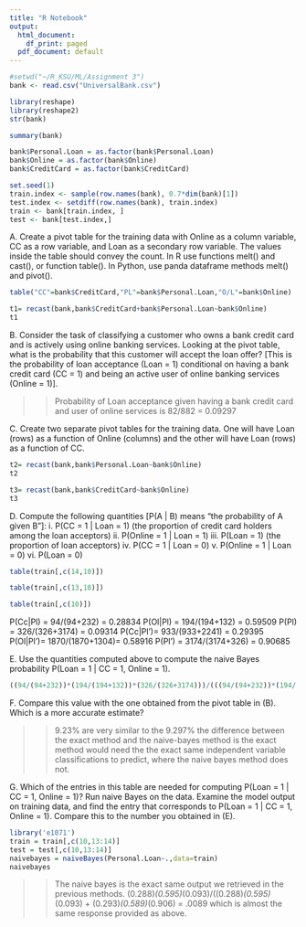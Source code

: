 ---
title: "R Notebook"
output:
  html_document:
    df_print: paged
  pdf_document: default
---
```{r}
#setwd("~/R_KSU/ML/Assignment 3")
bank <- read.csv("UniversalBank.csv")
```


```{r}
library(reshape)
library(reshape2)
str(bank)
```

```{r}
summary(bank)
```

```{r}
bank$Personal.Loan = as.factor(bank$Personal.Loan)
bank$Online = as.factor(bank$Online)
bank$CreditCard = as.factor(bank$CreditCard)
```

```{r}
set.seed(1)
train.index <- sample(row.names(bank), 0.7*dim(bank)[1])  
test.index <- setdiff(row.names(bank), train.index) 
train <- bank[train.index, ]
test <- bank[test.index,]
```


A. Create a pivot table for the training data with Online as a column variable, CC as a row variable, and Loan as a secondary row variable. 
The values inside the table should convey the count. In R use functions melt() and cast(), or function table(). In Python, use panda dataframe methods melt()
and pivot().

```{r}
table("CC"=bank$CreditCard,"PL"=bank$Personal.Loan,"O/L"=bank$Online)
```
```{r}
t1= recast(bank,bank$CreditCard+bank$Personal.Loan~bank$Online)
t1
```


B. Consider the task of classifying a customer who owns a bank credit card and is actively using online banking services. Looking at the pivot table, what is the probability that this customer will accept the loan offer? [This is the probability of loan acceptance (Loan = 1) conditional on having a bank credit card (CC = 1) and being an active user of online banking services (Online = 1)].


>> Probability of Loan acceptance given having a bank credit card and user of online services is 
                              82/882 = 0.09297


C. Create two separate pivot tables for the training data. One will have Loan (rows) as a function of Online (columns) and the other will have Loan (rows) as a function of CC.
```{r}
t2= recast(bank,bank$Personal.Loan~bank$Online)
t2
```


```{r}
t3= recast(bank,bank$CreditCard~bank$Online)
t3
```


D. Compute the following quantities [P(A | B) means “the probability of A given B”]:
  i. P(CC = 1 | Loan = 1) (the proportion of credit card holders among the        loan acceptors)
  ii. P(Online = 1 | Loan = 1)
  iii. P(Loan = 1) (the proportion of loan acceptors)
  iv. P(CC = 1 | Loan = 0)
  v. P(Online = 1 | Loan = 0)
  vi. P(Loan = 0)

```{r}
table(train[,c(14,10)])
```

```{r}
table(train[,c(13,10)])
```

```{r}
table(train[,c(10)])
```
P(Cc|Pl) = 94/(94+232)     = 0.28834
P(Ol|Pl) = 194/(194+132)   = 0.59509
P(Pl)    = 326/(326+3174)  = 0.09314
P(Cc|Pl')= 933/(933+2241)  = 0.29395
P(Ol|Pl')= 1870/(1870+1304)= 0.58916
P(Pl')   = 3174/(3174+326) = 0.90685


E. Use the quantities computed above to compute the naive Bayes probability P(Loan = 1 | CC = 1,
Online = 1).

```{r}
((94/(94+232))*(194/(194+132))*(326/(326+3174)))/(((94/(94+232))*(194/(194+132))*(326/(326+3174)))+((933/(933+2241))*(1870/(1870+1304))*3174/(3174+326)))
```



F. Compare this value with the one obtained from the pivot table in (B). Which is a more accurate
estimate?

>> 9.23% are very similar to the 9.297% the difference between the exact method and the naive-bayes method is the exact method would need the the exact same independent variable classifications to predict, where the naive bayes method does not.


G. Which of the entries in this table are needed for computing P(Loan = 1 | CC = 1, Online = 1)? Run naive Bayes on the data. 
Examine the model output on training data, and find the entry that corresponds to P(Loan = 1 | CC = 1, Online = 1). 
Compare this to the number you obtained in (E).


```{r}
library('e1071')
train = train[,c(10,13:14)]
test = test[,c(10,13:14)]
naivebayes = naiveBayes(Personal.Loan~.,data=train)
naivebayes
```
>> The naive bayes is the exact same output we retrieved in the previous methods. (0.288)*(0.595)*(0.093)/((0.288)*(0.595)*(0.093) + (0.293)*(0.589)*(0.906) = .0089 which is almost the same response provided as above.
